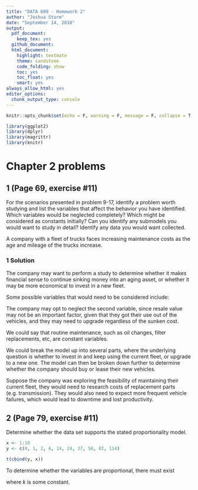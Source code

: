 ```yaml
---
title: "DATA 609 - Homework 2"
author: "Joshua Sturm"
date: "September 14, 2018"
output:
  pdf_document:
    keep_tex: yes
  github_document:
  html_document:
    highlight: textmate
    theme: sandstone
    code_folding: show
    toc: yes
    toc_float: yes
    smart: yes
always_allow_html: yes
editor_options: 
  chunk_output_type: console
---
```

```r
knitr::opts_chunk$set(echo = F, warning = F, message = F, collapse = T, cache = T)
```

```r
library(ggplot2)
library(dplyr)
library(magrittr)
library(knitr)
```

# Chapter 2 problems

## 1 (Page 69, exercise #11)
For the scenarios presented in problem 9-17, identify a problem worth studying and list the variables that affect the behavior you have identified. Which variables would be neglected completely? Which might be considered as constants initially? Can you identify any submodels you would want to study in detail? Identify any data you would want collected.

\indent A company with a fleet of trucks faces increasing maintenance costs as the age and mileage of the trucks increase.

### 1 Solution
The company may want to perform a study to determine whether it makes financial sense to continue sinking money into an aging asset, or whether it may be more economical to invest in a new fleet.

Some possible variables that would need to be considered include:
\begin{itemize}
\item Fuel efficiency of current fleet
\item Is it a buyer's or seller's market for used cars?
\item Company's ability to secure low-interest financing
\item Viability of renting / leasing vehicles
\item Potential insurance savings by upgrading to newer, safer vehicles
\item Routine / preventative maintenance
\end{itemize}

The company may opt to neglect the second variable, since resale value may not be an important factor, given that they got their use out of the vehicles, and they may need to upgrade regardless of the sunken cost.

We could say that routine maintenance, such as oil changes, filter replacements, etc, are constant variables.

We could break the model up into several parts, where the underlying question is whether to invest in and keep using the current fleet, or upgrade to a new one. The model can then be broken down further to determine whether the company should buy or lease their new vehicles.

Suppose the company was exploring the feasibility of maintaining their current fleet, they would need to research costs of replacement parts (e.g. transmission). They would also need to expect more frequent vehicle failures, which would lead to downtime and lost productivity. 

## 2 (Page 79, exercise #11)
Determine whether the data set supports the stated proportionality model.

\begin{equation*}
y \ \ \alpha \ \ x^3
\end{equation*}

```r
x <- 1:10
y <- c(0, 1, 2, 6, 14, 24, 37, 58, 82, 114)

t(cbind(y, x))
```

To determine whether the variables are proportional, there must exist 
\begin{equation*}
y = k \cdot x^3
\end{equation*}

where $k$ is some constant. 



